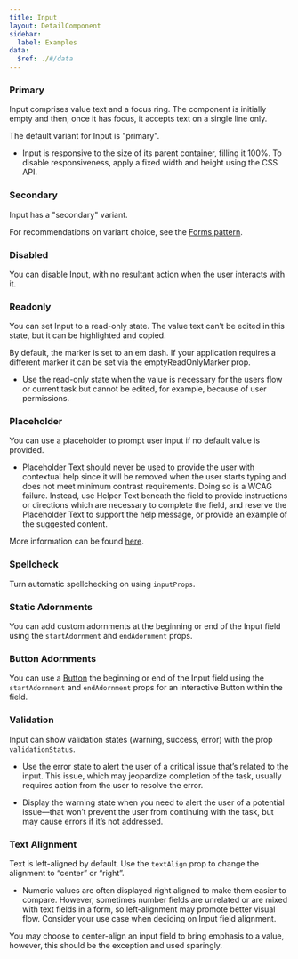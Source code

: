 ```yaml
---
title: Input
layout: DetailComponent
sidebar:
  label: Examples
data:
  $ref: ./#/data
---
```


<LivePreviewControls>
<LivePreview componentName="input" exampleName="Primary" >

### Primary

Input comprises value text and a focus ring. The component is initially empty and then, once it has focus, it accepts text on a single line only.

The default variant for Input is "primary".

- Input is responsive to the size of its parent container, filling it 100%. To disable responsiveness, apply a fixed width and height using the CSS API.

</LivePreview>
<LivePreview componentName="input" exampleName="Secondary" >

### Secondary

Input has a "secondary" variant.

For recommendations on variant choice, see the [Forms pattern](salt/patterns/forms).

</LivePreview>
<LivePreview componentName="input" exampleName="Disabled" >

### Disabled

You can disable Input, with no resultant action when the user interacts with it.

</LivePreview>
<LivePreview componentName="input" exampleName="Readonly" >

### Readonly

You can set Input to a read-only state. The value text can’t be edited in this state, but it can be highlighted and copied.

By default, the marker is set to an em dash. If your application requires a different marker it can be set via the emptyReadOnlyMarker prop.

- Use the read-only state when the value is necessary for the users flow or current task but cannot be edited, for example, because of user permissions.

</LivePreview>
<LivePreview componentName="input" exampleName="EmptyReadonlyMarker" >

### Placeholder

You can use a placeholder to prompt user input if no default value is provided.

- Placeholder Text should never be used to provide the user with contextual help since it will be removed when the user starts typing and does not meet minimum contrast requirements. Doing so is a WCAG failure. Instead, use Helper Text beneath the field to provide instructions or directions which are necessary to complete the field, and reserve the Placeholder Text to support the help message, or provide an example of the suggested content.

More information can be found [here](https://www.w3.org/WAI/tutorials/forms/instructions/).

</LivePreview>
<LivePreview componentName="input" exampleName="Spellcheck" >

### Spellcheck

Turn automatic spellchecking on using `inputProps`.

</LivePreview>
<LivePreview componentName="input" exampleName="StaticAdornments" >

### Static Adornments

You can add custom adornments at the beginning or end of the Input field using the `startAdornment` and `endAdornment` props.

</LivePreview>
<LivePreview componentName="input" exampleName="ButtonAdornments" >

### Button Adornments

You can use a [Button](/salt/components/button) the beginning or end of the Input field using the `startAdornment` and `endAdornment` props for an interactive Button within the field.

</LivePreview>
<LivePreview componentName="input" exampleName="Validation" >

### Validation

Input can show validation states (warning, success, error) with the prop `validationStatus`.

- Use the error state to alert the user of a critical issue that’s related to the input. This issue, which may jeopardize completion of the task, usually requires action from the user to resolve the error.

- Display the warning state when you need to alert the user of a potential issue—that won’t prevent the user from continuing with the task, but may cause errors if it’s not addressed.

</LivePreview>
<LivePreview componentName="input" exampleName="TextAlignment" >

### Text Alignment

Text is left-aligned by default. Use the `textAlign` prop to change the alignment to “center” or “right”.

- Numeric values are often displayed right aligned to make them easier to compare. However, sometimes number fields are unrelated or are mixed with text fields in a form, so left-alignment may promote better visual flow. Consider your use case when deciding on Input field alignment.

You may choose to center-align an input field to bring emphasis to a value, however, this should be the exception and used sparingly.

</LivePreview>
</LivePreviewControls>
